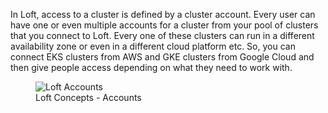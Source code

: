 In Loft, access to a cluster is defined by a cluster account. Every user can have one or even multiple accounts for a cluster from your pool of clusters that you connect to Loft. Every one of these clusters can run in a different availability zone or even in a different cloud platform etc. So, you can connect EKS clusters from AWS and GKE clusters from Google Cloud and then give people access depending on what they need to work with.

<figure>
  <img src="/docs/media/loft-accounts.svg" alt="Loft Accounts" />
  <figcaption>Loft Concepts - Accounts</figcaption>
</figure>
